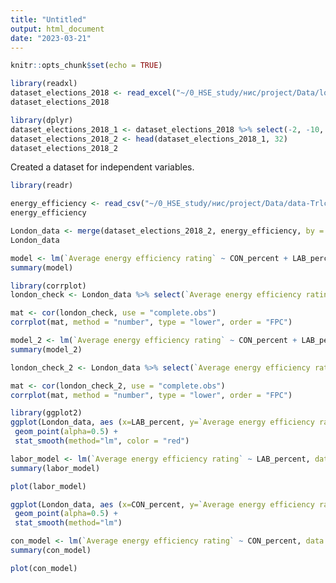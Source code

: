 ```yaml
---
title: "Untitled"
output: html_document
date: "2023-03-21"
---
```


```r
knitr::opts_chunk$set(echo = TRUE)
```

```r
library(readxl)
dataset_elections_2018 <- read_excel("~/0_HSE_study/нис/project/Data/local-elections-summary-2018.xls")
dataset_elections_2018
```
```r
library(dplyr)
dataset_elections_2018_1 <- dataset_elections_2018 %>% select(-2, -10, -16, -17, -18, -19) 
dataset_elections_2018_2 <- head(dataset_elections_2018_1, 32)
dataset_elections_2018_2
```

Created a dataset for independent variables. 

```r
library(readr)
```
```r
energy_efficiency <- read_csv("~/0_HSE_study/нис/project/Data/data-Trlc4.csv")
energy_efficiency
```
```r
London_data <- merge(dataset_elections_2018_2, energy_efficiency, by = "Borough")
London_data
```
```r
model <- lm(`Average energy efficiency rating` ~ CON_percent + LAB_percent + LD_percent + GRE_percent + Turnout, data = London_data)
summary(model)
```
```r
library(corrplot)
london_check <- London_data %>% select(`Average energy efficiency rating`, CON_percent, LAB_percent, LD_percent, GRE_percent, Turnout)

mat <- cor(london_check, use = "complete.obs")
corrplot(mat, method = "number", type = "lower", order = "FPC")
```
```r
model_2 <- lm(`Average energy efficiency rating` ~ CON_percent + LAB_percent, data = London_data)
summary(model_2)
```

```r
london_check_2 <- London_data %>% select(`Average energy efficiency rating`, CON_percent, LAB_percent)

mat <- cor(london_check_2, use = "complete.obs")
corrplot(mat, method = "number", type = "lower", order = "FPC")
```



```r
library(ggplot2)
ggplot(London_data, aes (x=LAB_percent, y=`Average energy efficiency rating`)) + 
 geom_point(alpha=0.5) +
 stat_smooth(method="lm", color = "red") 
```
```r
labor_model <- lm(`Average energy efficiency rating` ~ LAB_percent, data = London_data)
summary(labor_model)
```

```r
plot(labor_model)
```


```r
ggplot(London_data, aes (x=CON_percent, y=`Average energy efficiency rating`)) + 
 geom_point(alpha=0.5) +
 stat_smooth(method="lm") 
```


```r
con_model <- lm(`Average energy efficiency rating` ~ CON_percent, data = London_data)
summary(con_model)
```
```r
plot(con_model)
```

